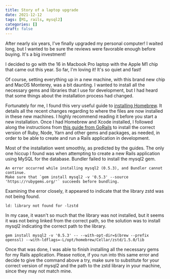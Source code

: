 ```yaml
---
title: Story of a laptop upgrade
date: 2021-12-12
tags: [M1, rails, mysql2]
categories: []
draft: false
---
```


After nearly six years, I've finally upgraded my personal computer! I waited long, 
but I wanted to be sure the reviews were favorable enough before buying. It's a big investment!

I decided to go with the 16 in Macbook Pro laptop with the Apple M1 chip that came out this year. So far, I'm loving it! 
It's so quiet and fast!

Of course, setting everything up in a new machine, with this brand new  chip and MacOS Monterey, was a bit daunting. 
I wanted to install all the necessary gems and libraries that I use for development, 
but I had heard that some things about the installation process had changed. 

Fortunately for me, I found this very useful guide to [installing Homebrew](https://mac.install.guide/homebrew/index.html). 
It details all the recent changes regarding to where the files are now installed in these new machines. 
I highly recommend reading it before you start a new installation. 
Once I had Homebrew and Xcode installed, I followed along the instructions from [this guide from GoRails](https://gorails.com/setup/osx/12-monterey) 
to install the correct version of Ruby, Node, Yarn and other gems and packages, as needed, in order to be able to 
create and run a Rails application in development.

Most of the installation went smoothly, as predicted by the guides. 
The only one hiccup I found was when attempting to create a new Rails application using MySQL for the database.
Bundler failed to install the mysql2 gem.

```
An error occurred while installing mysql2 (0.5.3), and Bundler cannot continue.
Make sure that `gem install mysql2 -v '0.5.3' --source 'https://rubygems.org/'` succeeds before bundling.
```

Examining the error closely, it appeared to indicate that the library zstd was not being found. 

```
ld: library not found for -lzstd
```

In my case, it wasn't so much that the library was not installed, but it seems it was not being linked from the correct path, 
so the solution was to install mysql2 indicating the correct path to the library.

```
gem install mysql2 -v '0.5.3' -- --with-opt-dir=$(brew --prefix openssl) --with-ldflags=-L/opt/homebrew/Cellar/zstd/1.5.0/lib
```

Once that was done, I was able to finish installing all the necessary gems for my Rails application. Please notice, if you run into 
this same error and decide to give the command above a try, make sure to substitute for your correct version of mysql2 and the path to the
zstd library in your machine, since they may not match mine.